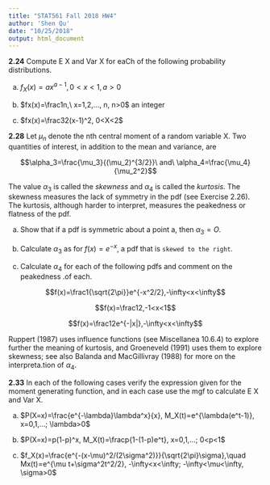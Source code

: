 ```yaml
---
title: "STAT561 Fall 2018 HW4"
author: 'Shen Qu'
date: "10/25/2018"
output: html_document
---
```


**2.24** Compute E X and Var X for eaCh of the following probability distributions.

(a) $f_X(x)=ax^{a-1}, 0<x<1, a>0$

(b) $fx(x)=\frac1n,\ x=1,2,..., n, n>0$ an integer

(c) $fx(x)=\frac32(x-1)^2, 0<X<2$



**2.28** Let $\mu_n$ denote the nth central moment of a random variable X. Two quantities of
interest, in addition to the mean and variance, are

$$\alpha_3=\frac{\mu_3}{(\mu_2)^{3/2}}\ and\ \alpha_4=\frac{\mu_4}{\mu_2^2}$$

The value $\alpha_3$ is called the _skewness_ and $\alpha_4$ is called the _kurtosis_. The skewness measures
the lack of symmetry in the pdf (see Exercise 2.26). The kurtosis, although harder to
interpret, measures the peakedness or flatness of the pdf.

(a) Show that if a pdf is symmetric about a point a, then $\alpha_3=O$.

(b) Calculate $\alpha_3$ as for $f(x)=e^{-x}$, a pdf that is `skewed to the right`.

(c) Calculate $\alpha_4$ for each of the following pdfs and comment on the peakedness .of
each.

$$f(x)=\frac1{\sqrt{2\pi}}e^{-x^2/2},-\infty<x<\infty$$

$$f(x)=\frac12,-1<x<1$$

$$f(x)=\frac12e^{-|x|},-\infty<x<\infty$$

Ruppert (1987) uses influence functions (see Miscellanea 10.6.4) to explore further the
meaning of kurtosis, and Groeneveld (1991) uses them to explore skewness; see also
Balanda and MacGillivray (1988) for more on the interpreta.tion of $\alpha_4$.

**2.33** In each of the following cases verify the expression given for the moment generating
function, and in each case use the mgf to calculate E X and Var X.

(a) $P(X=x)=\frac{e^{-\lambda}\lambda^x}{x}, M_X(t)=e^{\lambda(e^t-1)}, x=0,1,...; \lambda>0$

(b) $P(X=x)=p(1-p)^x, M_X(t)=\fracp{1-(1-p)e^t}, x=0,1,...; 0<p<1$

(c) $f_X(x)=\frac{e^{-(x-\mu)^2/(2\sigma^2)}}{\sqrt{2\pi}\sigma},\quad Mx(t)=e^{\mu t+\sigma^2t^2/2}, -\infty<x<\infty; -\infty<\mu<\infty, \sigma>0$